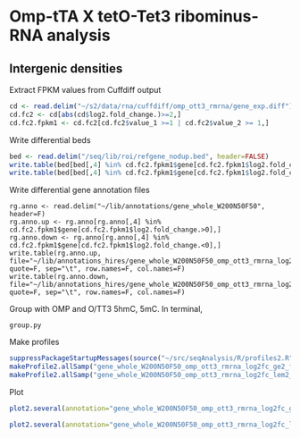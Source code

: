 Omp-tTA X tetO-Tet3 ribominus-RNA analysis
========================================================

Intergenic densities
--------------------------------------------------------

Extract FPKM values from Cuffdiff output
```r
cd <- read.delim("~/s2/data/rna/cuffdiff/omp_ott3_rmrna/gene_exp.diff")
cd.fc2 <- cd[abs(cd$log2.fold_change.)>=2,]
cd.fc2.fpkm1 <- cd.fc2[cd.fc2$value_1 >=1 | cd.fc2$value_2 >= 1,]
```

Write differential beds
```r
bed <- read.delim("/seq/lib/roi/refgene_nodup.bed", header=FALSE)
write.table(bed[bed[,4] %in% cd.fc2.fpkm1$gene[cd.fc2.fpkm1$log2.fold_change.>0],], file="omp_ott3_rmrna_cuffdiff_log2fc_ge2_fpkm1.bed", quote=FALSE, sep="\t", row.names=FALSE, col.names=F)
write.table(bed[bed[,4] %in% cd.fc2.fpkm1$gene[cd.fc2.fpkm1$log2.fold_change.<0],], file="omp_ott3_rmrna_cuffdiff_log2fc_ltm2_fpkm1.bed", quote=FALSE, sep="\t", row.names=FALSE, col.names=F)
```

Write differential gene annotation files
```
rg.anno <- read.delim("~/lib/annotations/gene_whole_W200N50F50", header=F)
rg.anno.up <- rg.anno[rg.anno[,4] %in% cd.fc2.fpkm1$gene[cd.fc2.fpkm1$log2.fold_change.>0],]
rg.anno.down <- rg.anno[rg.anno[,4] %in% cd.fc2.fpkm1$gene[cd.fc2.fpkm1$log2.fold_change.<0],]
write.table(rg.anno.up, file="~/lib/annotations_hires/gene_whole_W200N50F50_omp_ott3_rmrna_log2fc_ge2_fpkm1.bed", quote=F, sep="\t", row.names=F, col.names=F)
write.table(rg.anno.down, file="~/lib/annotations_hires/gene_whole_W200N50F50_omp_ott3_rmrna_log2fc_lem2_fpkm1.bed", quote=F, sep="\t", row.names=F, col.names=F)

```

Group with OMP and O/TT3 5hmC, 5mC. In terminal,
```
group.py
```

Make profiles
```r
suppressPackageStartupMessages(source("~/src/seqAnalysis/R/profiles2.R"))
makeProfile2.allSamp("gene_whole_W200N50F50_omp_ott3_rmrna_log2fc_ge2_fpkm1.bed_chr", data_type="rpkm/mean")
makeProfile2.allSamp("gene_whole_W200N50F50_omp_ott3_rmrna_log2fc_lem2_fpkm1.bed_chr", data_type="rpkm/mean")
```

Plot
```r
plot2.several(annotation="gene_whole_W200N50F50_omp_ott3_rmrna_log2fc_ge2_fpkm1.bed_chr", set="tt3_3", data_type="rpkm/mean", cols=col2, fname="manual")
```
```r
plot2.several(annotation="gene_whole_W200N50F50_omp_ott3_rmrna_log2fc_lem2_fpkm1.bed_chr", set="tt3_3", data_type="rpkm/mean", cols=col2, fname="manual")
```

